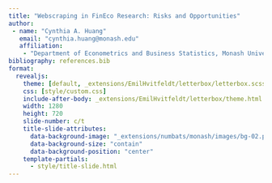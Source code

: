```yaml
---
title: "Webscraping in FinEco Research: Risks and Opportunities"
author: 
 - name: "Cynthia A. Huang"
   email: "cynthia.huang@monash.edu"
   affiliation:
    - "Department of Econometrics and Business Statistics, Monash University"
bibliography: references.bib
format: 
  revealjs: 
    theme: [default, _extensions/EmilHvitfeldt/letterbox/letterbox.scss, _extensions/numbats/monash/assets/monash.scss]
    css: [style/custom.css]
    include-after-body: _extensions/EmilHvitfeldt/letterbox/theme.html
    width: 1280
    height: 720
    slide-number: c/t
    title-slide-attributes: 
      data-background-image: "_extensions/numbats/monash/images/bg-02.png"
      data-background-size: "contain"
      data-background-position: "center"
    template-partials:
      - style/title-slide.html
---
```


